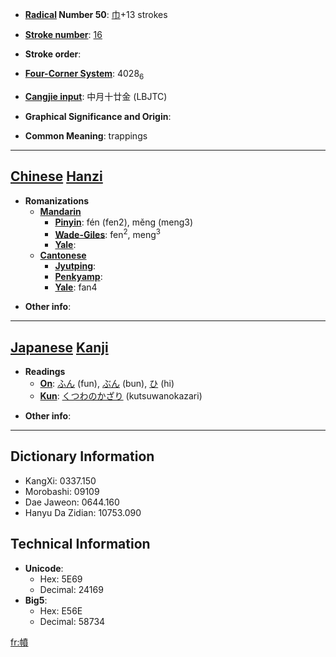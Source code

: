 * '''[[Wiktionary:Chinese radical index| Radical]] Number 50''': [[Wiktionary:Chinese radical index 巾|巾]]+13 strokes

* '''[[Wiktionary:Chinese total strokes index|Stroke number]]''': [[Wiktionary:Chinese total strokes index 16|16]]

* '''Stroke order''': 

* '''[[Wiktionary:Chinese four corner index|Four-Corner System]]''': 4028<sub>6</sub>

* '''[[Wiktionary:Chinese Cangjie index|Cangjie input]]''': 中月十廿金 (LBJTC)

* '''Graphical Significance and Origin''': 

* '''Common Meaning''': trappings

----

== [[Chinese]] [[Hanzi]] ==

* '''Romanizations'''
** '''[[Mandarin]]'''
*** '''[[Pinyin]]''': fén (fen2), měng (meng3)
*** '''[[Wade-Giles]]''': fen<sup>2</sup>, meng<sup>3</sup>
*** '''[[Yale]]''': 
** '''[[Cantonese]]'''
*** '''[[Jyutping]]''':
*** '''[[Penkyamp]]''': 
*** '''[[Yale]]''': fan4

* '''Other info''': 

----

== [[Japanese]] [[Kanji]] ==

* '''Readings'''
** '''[[On]]''': [[ふん]] (fun), [[ぶん]] (bun), [[ひ]] (hi)
** '''[[Kun]]''': [[くつわのかざり]] (kutsuwanokazari)

* '''Other info''':  

----

== Dictionary Information ==

* KangXi: 0337.150
* Morobashi: 09109
* Dae Jaweon: 0644.160
* Hanyu Da Zidian: 10753.090

== Technical Information ==

* '''Unicode''':
** Hex: 5E69
** Decimal: 24169
* '''Big5''':
** Hex: E56E
** Decimal: 58734

[[fr:幩]]
